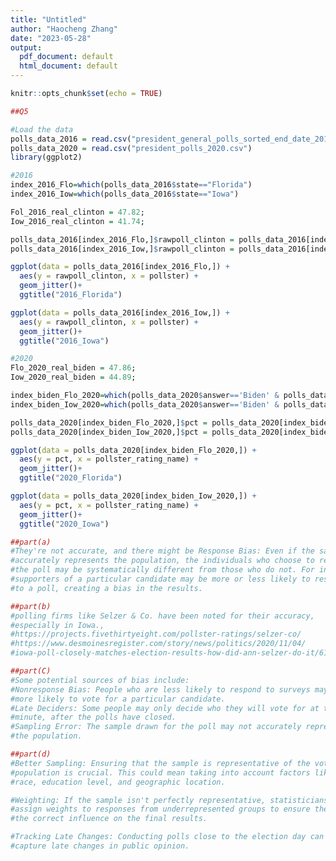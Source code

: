 ```yaml
---
title: "Untitled"
author: "Haocheng Zhang"
date: "2023-05-28"
output:
  pdf_document: default
  html_document: default
---
```


```r
knitr::opts_chunk$set(echo = TRUE)
```

```r
##Q5

#Load the data
polls_data_2016 = read.csv("president_general_polls_sorted_end_date_2016.csv")
polls_data_2020 = read.csv("president_polls_2020.csv")
library(ggplot2)

#2016
index_2016_Flo=which(polls_data_2016$state=="Florida")
index_2016_Iow=which(polls_data_2016$state=="Iowa")

Fol_2016_real_clinton = 47.82;
Iow_2016_real_clinton = 41.74;

polls_data_2016[index_2016_Flo,]$rawpoll_clinton = polls_data_2016[index_2016_Flo,]$rawpoll_clinton - Fol_2016_real_clinton
polls_data_2016[index_2016_Iow,]$rawpoll_clinton = polls_data_2016[index_2016_Iow,]$rawpoll_clinton - Iow_2016_real_clinton

ggplot(data = polls_data_2016[index_2016_Flo,]) +
  aes(y = rawpoll_clinton, x = pollster) +
  geom_jitter()+
  ggtitle("2016_Florida")

ggplot(data = polls_data_2016[index_2016_Iow,]) +
  aes(y = rawpoll_clinton, x = pollster) +
  geom_jitter()+
  ggtitle("2016_Iowa")

#2020
Flo_2020_real_biden = 47.86;
Iow_2020_real_biden = 44.89;

index_biden_Flo_2020=which(polls_data_2020$answer=='Biden' & polls_data_2020$state=="Florida")
index_biden_Iow_2020=which(polls_data_2020$answer=='Biden' & polls_data_2020$state=="Iowa")

polls_data_2020[index_biden_Flo_2020,]$pct = polls_data_2020[index_biden_Flo_2020,]$pct - Flo_2020_real_biden
polls_data_2020[index_biden_Iow_2020,]$pct = polls_data_2020[index_biden_Iow_2020,]$pct - Flo_2020_real_biden

ggplot(data = polls_data_2020[index_biden_Flo_2020,]) +
  aes(y = pct, x = pollster_rating_name) +
  geom_jitter()+
  ggtitle("2020_Florida")

ggplot(data = polls_data_2020[index_biden_Iow_2020,]) +
  aes(y = pct, x = pollster_rating_name) +
  geom_jitter()+
  ggtitle("2020_Iowa")
```
```r
##part(a)
#They're not accurate, and there might be Response Bias: Even if the sample
#accurately represents the population, the individuals who choose to respond to
#the poll may be systematically different from those who do not. For instance,
#supporters of a particular candidate may be more or less likely to respond 
#to a poll, creating a bias in the results.

```

```r
##part(b)
#polling firms like Selzer & Co. have been noted for their accuracy, 
#especially in Iowa., 
#https://projects.fivethirtyeight.com/pollster-ratings/selzer-co/
#https://www.desmoinesregister.com/story/news/politics/2020/11/04/
#iowa-poll-closely-matches-election-results-how-did-ann-selzer-do-it/6159615002/

```

```r

##part(C)
#Some potential sources of bias include:
#Nonresponse Bias: People who are less likely to respond to surveys may also be 
#more likely to vote for a particular candidate.
#Late Deciders: Some people may only decide who they will vote for at the last
#minute, after the polls have closed.
#Sampling Error: The sample drawn for the poll may not accurately represent 
#the population.
```

```r
##part(d)
#Better Sampling: Ensuring that the sample is representative of the voting 
#population is crucial. This could mean taking into account factors like age, 
#race, education level, and geographic location.

#Weighting: If the sample isn't perfectly representative, statisticians can 
#assign weights to responses from underrepresented groups to ensure they have
#the correct influence on the final results.

#Tracking Late Changes: Conducting polls close to the election day can help 
#capture late changes in public opinion.
```
